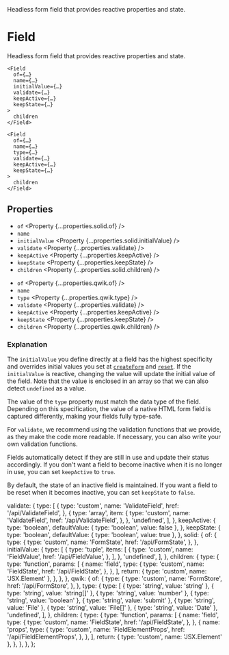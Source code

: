 
<Title>Field</Title>
<Description>
  Headless form field that provides reactive properties and state.
</Description>

# Field

Headless form field that provides reactive properties and state.

<Solid block>

```tsx
<Field
  of={…}
  name={…}
  initialValue={…}
  validate={…}
  keepActive={…}
  keepState={…}
>
  children
</Field>
```

</Solid>

<Qwik block>

```tsx
<Field
  of={…}
  name={…}
  type={…}
  validate={…}
  keepActive={…}
  keepState={…}
>
  children
</Field>
```

</Qwik>

## Properties

<Solid block>

- `of` <Property {...properties.solid.of} />
- `name` <Property type="string" />
- `initialValue` <Property {...properties.solid.initialValue} />
- `validate` <Property {...properties.validate} />
- `keepActive` <Property {...properties.keepActive} />
- `keepState` <Property {...properties.keepState} />
- `children` <Property {...properties.solid.children} />

</Solid>

<Qwik block>

- `of` <Property {...properties.qwik.of} />
- `name` <Property type="string" />
- `type` <Property {...properties.qwik.type} />
- `validate` <Property {...properties.validate} />
- `keepActive` <Property {...properties.keepActive} />
- `keepState` <Property {...properties.keepState} />
- `children` <Property {...properties.qwik.children} />

</Qwik>

### Explanation

<Solid block>

The `initialValue` you define directly at a field has the highest specificity and overrides initial values you set at <A href="/api/createForm">`createForm`</A> and <A href="/api/reset">`reset`</A>. If the `initialValue` is reactive, changing the value will update the initial value of the field. Note that the value is enclosed in an array so that we can also detect `undefined` as a value.

</Solid>

<Qwik block>

The value of the `type` property must match the data type of the field. Depending on this specification, the value of a native HTML form field is captured differently, making your fields fully type-safe.

</Qwik>

For `validate`, we recommend using the validation functions that we provide, as they make the code more readable. If necessary, you can also write your own validation functions.

Fields automatically detect if they are still in use and update their status accordingly. If you don't want a field to become inactive when it is no longer in use, you can set `keepActive` to `true`.

By default, the state of an inactive field is maintained. If you want a field to be reset when it becomes inactive, you can set `keepState` to `false`.

  validate: {
    type: [
      {
        type: 'custom',
        name: 'ValidateField',
        href: '/api/ValidateField',
      },
      {
        type: 'array',
        item: {
          type: 'custom',
          name: 'ValidateField',
          href: '/api/ValidateField',
        },
      },
      'undefined',
    ],
  },
  keepActive: {
    type: 'boolean',
    defaultValue: { type: 'boolean', value: false },
  },
  keepState: {
    type: 'boolean',
    defaultValue: { type: 'boolean', value: true },
  },
  solid: {
    of: {
      type: {
        type: 'custom',
        name: 'FormState',
        href: '/api/FormState',
      },
    },
    initialValue: {
      type: [
        {
          type: 'tuple',
          items: [
            {
              type: 'custom',
              name: 'FieldValue',
              href: '/api/FieldValue',
            },
          ],
        },
        'undefined',
      ],
    },
    children: {
      type: {
        type: 'function',
        params: [
          {
            name: 'field',
            type: {
              type: 'custom',
              name: 'FieldState',
              href: '/api/FieldState',
            },
          },
        ],
        return: { type: 'custom', name: 'JSX.Element' },
      },
    },
  },
  qwik: {
    of: {
      type: {
        type: 'custom',
        name: 'FormStore',
        href: '/api/FormStore',
      },
    },
    type: {
      type: [
        { type: 'string', value: 'string' },
        { type: 'string', value: 'string[]' },
        { type: 'string', value: 'number' },
        { type: 'string', value: 'boolean' },
        { type: 'string', value: 'submit' },
        { type: 'string', value: 'File' },
        { type: 'string', value: 'File[]' },
        { type: 'string', value: 'Date' },
        'undefined',
      ],
    },
    children: {
      type: {
        type: 'function',
        params: [
          {
            name: 'field',
            type: {
              type: 'custom',
              name: 'FieldState',
              href: '/api/FieldState',
            },
          },
          {
            name: 'props',
            type: {
              type: 'custom',
              name: 'FieldElementProps',
              href: '/api/FieldElementProps',
            },
          },
        ],
        return: { type: 'custom', name: 'JSX.Element' },
      },
    },
  },
};
